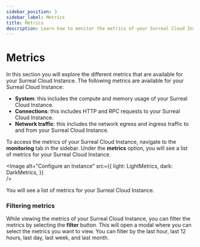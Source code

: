 ```yaml
---
sidebar_position: 3
sidebar_label: Metrics
title: Metrics
description: Learn how to monitor the metrics of your Surreal Cloud Instance. 
---
```



# Metrics

In this section you will explore the different metrics that are available for your Surreal Cloud Instance. The following metrics are available for your Surreal Cloud Instance:

- **System**: this includes the compute and memory usage of your Surreal Cloud Instance. 
- **Connections**: this includes HTTP and RPC requests to your Surreal Cloud Instance. 
- **Network traffic**: this includes the network egress and ingress traffic to and from your Surreal Cloud Instance. 

To access the metrics of your Surreal Cloud Instance, navigate to the **monitoring** tab in the sidebar. Under the **metrics** option, you will see a list of metrics for your Surreal Cloud Instance. 

<Image
alt="Configure an Instance"
src={{
	light: LightMetrics,
	dark: DarkMetrics,
	}}  
/>

You will see a list of metrics for your Surreal Cloud Instance. 

### Filtering metrics

While viewing the metrics of your Surreal Cloud Instance, you can filter the metrics by selecting the **filter** button. This will open a modal where you can select the metrics you want to view. You can filter by the last hour, last 12 hours, last day, last week, and last month. 

